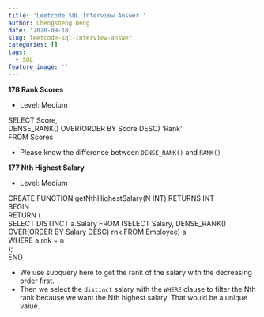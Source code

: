 ```yaml
---
title: 'Leetcode SQL Interview Answer '
author: Chengsheng Deng
date: '2020-09-18'
slug: leetcode-sql-interview-answer
categories: []
tags:
  - SQL
feature_image: ''
---
```


**178 Rank Scores** 

* Level: Medium

SELECT Score, </br>
DENSE_RANK() OVER(ORDER BY Score DESC) 'Rank' </br>
FROM Scores  </br> 

* Please know the difference between `DENSE_RANK()` and `RANK()` 

**177 Nth Highest Salary** 

* Level: Medium </br>

CREATE FUNCTION getNthHighestSalary(N INT) RETURNS INT </br>
BEGIN </br>
  RETURN ( </br>
      SELECT DISTINCT a.Salary FROM (SELECT Salary, DENSE_RANK() OVER(ORDER BY Salary DESC) rnk FROM Employee) a </br>
      WHERE a.rnk = n </br>
  ); </br>
END 

* We use subquery here to get the rank of the salary with the decreasing order first. </br> 
* Then we select the `distinct` salary with the `WHERE` clause to filter the Nth rank  because we want the Nth highest salary. That would be a unique value. </br>  